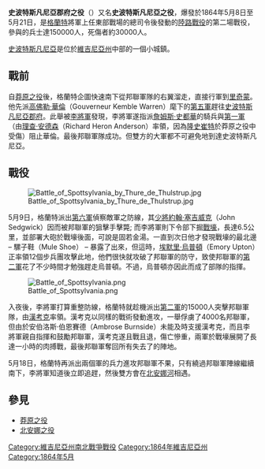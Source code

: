 {{NoteTA
|1=zh-hans:弗吉尼亚;zh-hk:維珍尼亞;zh-tw:維吉尼亞;
}}
{{Campaignbox 陸路戰役}}

'''史波特斯凡尼亞郡府之役'''（{{lang-en|Battle of Spotsylvania Court House}}）又名'''史波特斯凡尼亞之役'''，爆發於1864年5月8日至5月21日，是[[尤利西斯·辛普森·格兰特|格蘭特]]將軍上任東部戰場的總司令後發動的[[陸路戰役|陸路戰役]]的第二場戰役，參與的兵士達150000人，死傷者約30000人。

[[史波特斯凡尼亞|史波特斯凡尼亞]]是位於[[維吉尼亞州|維吉尼亞州]]中部的一個小城鎮。

==戰前==
自[[莽原之役|莽原之役]]後，格蘭特企圖快速南下從邦聯軍隊的右翼溜走，直接行軍到[[里奇蒙_(維吉尼亞州)|里奇蒙]]。他先派[[高佛勒·華倫|高佛勒·華倫]]（Gouverneur Kemble Warren）麾下的[[第五兵團_(南北戰爭)|第五軍]]趕往[[史波特斯凡尼亞郡府|史波特斯凡尼亞郡府]]。此舉被[[李將軍|李將軍]]發現，李將軍遂指派[[詹姆斯·尤厄尔·布朗·斯图尔特|詹姆斯·史都華]]的騎兵與[[第一兵團_(邦聯)|第一軍]]（由[[理查·安德森|理查·安德森]]（Richard Heron Anderson）率領，因為[[隆史崔特|隆史崔特]]於莽原之役中受傷）阻止華倫。最後邦聯軍隊成功。但雙方的大軍都不可避免地到達史波特斯凡尼亞。

==戰役==
[[File:Battle_of_Spottsylvania_by_Thure_de_Thulstrup.jpg|thumb]]

5月9日，格蘭特派出[[第六兵團_(南北戰爭)|第六軍]]偵察敵軍之防線，其[[少將|少將]][[約翰·塞吉威克|約翰·塞吉威克]]（John Sedgwick）因而被邦聯軍的狙擊手擊斃; 而李將軍則下令部下掘[[戰壕|戰壕]]，長達6.5公里，並部署大砲於戰壕後面，可說是固若金湯。一直到次日他才發現戰壕的最北邊 – 騾子鞋（Mule Shoe） – 暴露了出來，但這時，[[埃默里·烏普頓|埃默里·烏普頓]]（Emory Upton）正率領12個步兵團攻擊此地，他們很快就攻破了邦聯軍的防守，致使邦聯軍的[[第二兵團_(邦聯)|第二軍]]花了不少時間才勉強趕走烏普頓。不過，烏普頓亦因此而成了部隊的指揮。

[[File:Battle_of_Spottsylvania.png|thumb]]

入夜後，李將軍打算重整防線，格蘭特就趁機派出[[第二兵團_(南北戰爭)|第二軍]]的15000人突擊邦聯軍隊，由[[温菲尔德·斯科特·汉考克|漢考克]]率領。漢考克以同樣的戰術發動進攻，一舉俘虜了4000名邦聯軍，但由於安伯洛斯·伯恩賽德（Ambrose Burnside）未能及時支援漢考克，而且李將軍親自指揮和鼓勵邦聯軍，漢考克遂且戰且退，傷亡慘重，兩軍於戰壕展開了長達一小時的肉搏戰，最後邦聯軍奪回所有失去了的陣地。

5月18日，格蘭特再派出兩個軍的兵力進攻邦聯軍不果，只有繞過邦聯軍陣線繼續南下，李將軍知道後立即追趕，然後雙方會在[[北安娜河|北安娜河]]相遇。

==參見==
*[[莽原之役|莽原之役]]
*[[北安娜之役|北安娜之役]]

{{Authority control}}

{{DEFAULTSORT:Spotsylvania}}
[[Category:維吉尼亞州南北戰爭戰役|Category:維吉尼亞州南北戰爭戰役]]
[[Category:1864年維吉尼亞州|Category:1864年維吉尼亞州]]
[[Category:1864年5月|Category:1864年5月]]